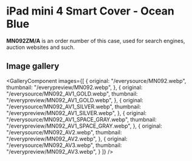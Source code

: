 
# iPad mini 4 Smart Cover - Ocean Blue

<Callout type='info' emoji='👉🏻'>**MN092ZM/A** is an order number of this case, used for search engines, auction websites and such.</Callout>

## Image gallery

<GalleryComponent
    images={[
      {
        original: "/everysource/MN092.webp",
        thumbnail: "/everypreview/MN092.webp",
      },
      {
        original: "/everysource/MN092_AV1_GOLD.webp",
        thumbnail: "/everypreview/MN092_AV1_GOLD.webp",
      },
      {
        original: "/everysource/MN092_AV1_SILVER.webp",
        thumbnail: "/everypreview/MN092_AV1_SILVER.webp",
      },
      {
        original: "/everysource/MN092_AV1_SPACE_GRAY.webp",
        thumbnail: "/everypreview/MN092_AV1_SPACE_GRAY.webp",
      },
      {
        original: "/everysource/MN092_AV2.webp",
        thumbnail: "/everypreview/MN092_AV2.webp",
      },
      {
        original: "/everysource/MN092_AV3.webp",
        thumbnail: "/everypreview/MN092_AV3.webp",
      }
    ]}
  />
